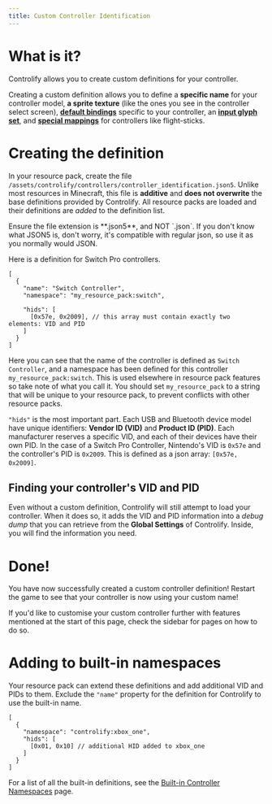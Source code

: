 ```yaml
---
title: Custom Controller Identification
---
```


# What is it?

Controlify allows you to create custom definitions for your controller.

Creating a custom definition allows you to define a **specific name** for your controller model,
**a sprite texture** (like the ones you see in the controller select screen),
[**default bindings**](default-binds) specific to your controller,
an [**input glyph set**](input-glyphs),
and [**special mappings**](input-mappings) for controllers like flight-sticks.

# Creating the definition

In your resource pack, create the file `/assets/controlify/controllers/controller_identification.json5`.
Unlike most resources in Minecraft, this file is **additive** and **does not overwrite** the base definitions
provided by Controlify. All resource packs are loaded and their definitions are *added* to the definition
list.

<Callout variant="info">
    Ensure the file extension is **.json5**, and NOT `.json`.
    If you don't know what JSON5 is, don't worry, it's compatible with regular json,
    so use it as you normally would JSON.
</Callout>

Here is a definition for Switch Pro controllers.
```json5
[
  {
    "name": "Switch Controller",
    "namespace": "my_resource_pack:switch",

    "hids": [
      [0x57e, 0x2009], // this array must contain exactly two elements: VID and PID
    ]
  }
]
```
Here you can see that the name of the controller is defined as `Switch Controller`, and a namespace
has been defined for this controller `my_resource_pack:switch`. This is used elsewhere in resource pack features
so take note of what you call it. You should set `my_resource_pack` to a string that will be unique to your resource
pack, to prevent conflicts with other resource packs.

`"hids"` is the most important part. Each USB and Bluetooth device model have unique identifiers:
**Vendor ID (VID)** and **Product ID (PID)**. Each manufacturer reserves a specific VID, and each of their
devices have their own PID. In the case of a Switch Pro Controller, Nintendo's VID is `0x57e` and the
controller's PID is `0x2009`. This is defined as a json array: `[0x57e, 0x2009]`.

## Finding your controller's VID and PID

Even without a custom definition, Controlify will still attempt to load your controller.
When it does so, it adds the VID and PID information into a *debug dump* that you can retrieve from the
**Global Settings** of Controlify. Inside, you will find the information you need.

# Done!

You have now successfully created a custom controller definition!
Restart the game to see that your controller is now using your custom name!

If you'd like to customise your custom controller further with features mentioned at the start of this page,
check the sidebar for pages on how to do so.

# Adding to built-in namespaces

Your resource pack can extend these definitions and add additional VID and PIDs to them. Exclude the `"name"` property
for the definition for Controlify to use the built-in name.

```json5
[
  {
    "namespace": "controlify:xbox_one",
    "hids": [
      [0x01, 0x10] // additional HID added to xbox_one
    ]
  }
]
```

For a list of all the built-in definitions,
see the [Built-in Controller Namespaces](../reference/builtin-controller-namespaces) page.

